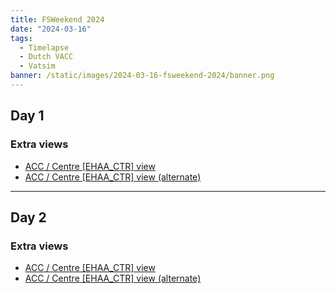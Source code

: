 ```yaml
---
title: FSWeekend 2024
date: "2024-03-16"
tags:
  - Timelapse
  - Dutch VACC
  - Vatsim
banner: /static/images/2024-03-16-fsweekend-2024/banner.png
---
```


## Day 1

<Youtube id="KaVrR4Qk5JQ" />

### Extra views

- [ACC / Centre [EHAA_CTR] view](https://youtu.be/itO1GvPO3Ig)
- [ACC / Centre [EHAA_CTR] view (alternate)](https://youtu.be/f2jpZcUmiac)

---

## Day 2

<Youtube id="4g5aHioaCbs" />

### Extra views

- [ACC / Centre [EHAA_CTR] view](https://youtu.be/KN3vn31DD1c)
- [ACC / Centre [EHAA_CTR] view (alternate)](https://youtu.be/awntKbsLo2c)
